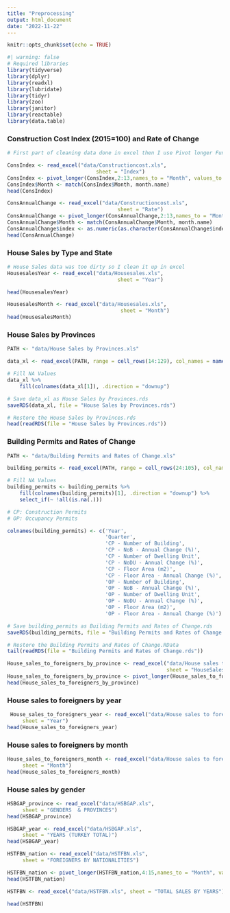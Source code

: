 ```yaml
---
title: "Preprocessing"
output: html_document
date: "2022-11-22"
---
```


```r
knitr::opts_chunk$set(echo = TRUE)
```



```r
#| warning: false
# Required libraries
library(tidyverse)
library(dplyr)
library(readxl)
library(lubridate)
library(tidyr)
library(zoo)
library(janitor)
library(reactable)
library(data.table)

```

### Construction Cost Index (2015=100) and Rate of Change

```r
# First part of cleaning data done in excel then I use Pivot longer Function

ConsIndex <- read_excel("data/Constructioncost.xls", 
                             sheet = "Index")
ConsIndex <- pivot_longer(ConsIndex,2:13,names_to = "Month", values_to = "index")
ConsIndex$Month <- match(ConsIndex$Month, month.name)
head(ConsIndex) 
```

```r
ConsAnnualChange <- read_excel("data/Constructioncost.xls", 
                                    sheet = "Rate")
ConsAnnualChange <- pivot_longer(ConsAnnualChange,2:13,names_to = "Month", values_to = "index")
ConsAnnualChange$Month <- match(ConsAnnualChange$Month, month.name)
ConsAnnualChange$index <- as.numeric(as.character(ConsAnnualChange$index))
head(ConsAnnualChange)
```

### House Sales by Type and State

```r
# House Sales data was too dirty so I clean it up in excel
HousesalesYear <- read_excel("data/Housesales.xls", 
                                    sheet = "Year")

head(HousesalesYear) 

HousesalesMonth <- read_excel("data/Housesales.xls", 
                                     sheet = "Month")
head(HousesalesMonth) 

```


### House Sales by Provinces

```r
PATH <- "data/House Sales by Provinces.xls"

data_xl <- read_excel(PATH, range = cell_rows(14:129), col_names = names(read_excel(PATH, skip = 2))) 
```

```r
# Fill NA Values
data_xl %>%
    fill(colnames(data_xl[1]), .direction = "downup")
```

```r
# Save data_xl as House Sales by Provinces.rds
saveRDS(data_xl, file = "House Sales by Provinces.rds")
```


```r
# Restore the House Sales by Provinces.rds
head(readRDS(file = "House Sales by Provinces.rds"))
```

### Building Permits and Rates of Change

```r
PATH <- "data/Building Permits and Rates of Change.xls"

building_permits <- read_excel(PATH, range = cell_rows(24:105), col_names = names(read_excel(PATH, skip = 2))) 
```

```r
# Fill NA Values
building_permits <- building_permits %>% 
    fill(colnames(building_permits)[1], .direction = "downup") %>%
    select_if(~ !all(is.na(.)))
```

```r
# CP: Construction Permits
# OP: Occupancy Permits

colnames(building_permits) <- c('Year',
                                'Quarter',
                                'CP - Number of Building',
                                'CP - NoB - Annual Change (%)',
                                'CP - Number of Dwelling Unit',
                                'CP - NoDU - Annual Change (%)',
                                'CP - Floor Area (m2)',
                                'CP - Floor Area - Annual Change (%)',
                                'OP - Number of Building',
                                'OP - NoB - Annual Change (%)',
                                'OP - Number of Dwelling Unit',
                                'OP - NoDU - Annual Change (%)',
                                'OP - Floor Area (m2)',
                                'OP - Floor Area - Annual Change (%)')
```

```r
# Save building_permits as Building Permits and Rates of Change.rds
saveRDS(building_permits, file = "Building Permits and Rates of Change.rds")
```

```r
# Restore the Building Permits and Rates of Change.RData
tail(readRDS(file = "Building Permits and Rates of Change.rds"))
```

```r
House_sales_to_foreigners_by_province <- read_excel("data/House sales to foreigners by province.xls", 
                                                    sheet = "HouseSalesByProvince")
House_sales_to_foreigners_by_province <- pivot_longer(House_sales_to_foreigners_by_province,3:14,names_to = "Month", values_to = "sales")
head(House_sales_to_foreigners_by_province)

```

### House sales to foreigners by year

```r
 House_sales_to_foreigners_year <- read_excel("data/House sales to foreigners.xls", 
     sheet = "Year")
head(House_sales_to_foreigners_year)

```

### House sales to foreigners by month

```r
House_sales_to_foreigners_month <- read_excel("data/House sales to foreigners.xls", 
     sheet = "Month")
head(House_sales_to_foreigners_month)

```

### House sales by gender
```r
HSBGAP_province <- read_excel("data/HSBGAP.xls", 
     sheet = "GENDERS  & PROVINCES")
head(HSBGAP_province)
```

```r
HSBGAP_year <- read_excel("data/HSBGAP.xls", 
     sheet = "YEARS (TURKEY TOTAL)")
head(HSBGAP_year)

```

```r
HSTFBN_nation <- read_excel("data/HSTFBN.xls", 
     sheet = "FOREIGNERS BY NATIONALITIES")

HSTFBN_nation <- pivot_longer(HSTFBN_nation,4:15,names_to = "Month", values_to = "sales")
head(HSTFBN_nation)

```
 
```r
HSTFBN <- read_excel("data/HSTFBN.xls", sheet = "TOTAL SALES BY YEARS")

head(HSTFBN)

```
